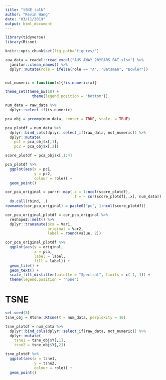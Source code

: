 ```yaml
---
title: "tSNE talk"
author: "Kevin Wang"
date: "03/11/2019"
output: html_document
---
```



```r
library(tidyverse)
library(Rtsne)

knitr::opts_chunk$set(fig.path="figures/")
```

```r
raw_data = readxl::read_excel("AUS_AWAY_20YEARS_BAT.xlsx") %>% 
  janitor::clean_names() %>% 
  dplyr::mutate(role = ifelse(role == "A", "Batsman", "Bowler"))


not_numeric = function(x){!is.numeric(x)}

theme_set(theme_bw(18) +
            theme(legend.position = "bottom"))
```

```r
num_data = raw_data %>% 
  dplyr::select_if(is.numeric)

pca_obj = prcomp(num_data, center = TRUE, scale. = TRUE)

pca_plotdf = num_data %>% 
  dplyr::bind_cols(dplyr::select_if(raw_data, not_numeric)) %>% 
  dplyr::mutate(
    pc1 = pca_obj$x[,1],
    pc2 = pca_obj$x[,2])

score_plotdf = pca_obj$x[,1:4]
```


```r
pca_plotdf %>% 
  ggplot(aes(x = pc1, 
             y = pc2, 
             colour = role)) +
  geom_point()
```



```r
cor_pca_original = purrr::map(.x = 1:ncol(score_plotdf),
                              .f = ~ cor(score_plotdf[,.x], num_data)) %>% 
  do.call(rbind, .)
rownames(cor_pca_original) = paste0("pc", 1:ncol(score_plotdf))

cor_pca_original_plotdf = cor_pca_original %>% 
  reshape2::melt() %>% 
  dplyr::transmute(pca = Var1, 
                   original = Var2,
                   label = round(value, 2))

cor_pca_original_plotdf %>% 
  ggplot(aes(y = original, 
             x = pca,
             label = label,
             fill = label)) +
  geom_tile() +
  geom_text() +
  scale_fill_distiller(palette = "Spectral", limits = c(-1, 1)) +
  theme(legend.position = "none")
```

# TSNE
```r
set.seed(3)
tsne_obj = Rtsne::Rtsne(X = num_data, perplexity = 10)

tsne_plotdf = num_data %>% 
  dplyr::bind_cols(dplyr::select_if(raw_data, not_numeric)) %>% 
  dplyr::mutate(
    tsne1 = tsne_obj$Y[,1],
    tsne2 = tsne_obj$Y[,2])
```

```r
tsne_plotdf %>% 
  ggplot(aes(x = tsne1, 
             y = tsne2, 
             colour = role)) +
  geom_point()
```



